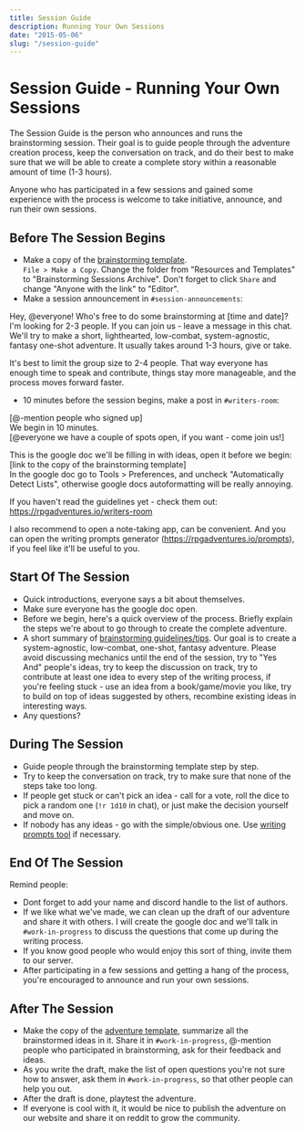 ```yaml
---
title: Session Guide
description: Running Your Own Sessions
date: "2015-05-06"
slug: "/session-guide"
---
```


# Session Guide - Running Your Own Sessions
The Session Guide is the person who announces and runs the brainstorming session. Their goal is to guide people through the adventure creation process, keep the conversation on track, and do their best to make sure that we will be able to create a complete story within a reasonable amount of time (1-3 hours).

Anyone who has participated in a few sessions and gained some experience with the process is welcome to take initiative, announce, and run their own sessions.

## Before The Session Begins

- Make a copy of the [brainstorming template](https://docs.google.com/document/d/1S0KMVB6qyc_MKvXt2SS4-Zn5seT31QfXjYD1Gb9htzM/).  
`File > Make a Copy`. Change the folder from "Resources and Templates" to "Brainstorming Sessions Archive". Don't forget to click `Share` and change "Anyone with the link" to "Editor".
- Make a session announcement in `#session-announcements`:
> 
Hey, @everyone! Who's free to do some brainstorming at [time and date]?  
I'm looking for 2-3 people. If you can join us - leave a message in this chat.  
We'll try to make a short, lighthearted, low-combat, system-agnostic, fantasy one-shot adventure. It usually takes around 1-3 hours, give or take.

It's best to limit the group size to 2-4 people. That way everyone has enough time to speak and contribute, things stay more manageable, and the process moves forward faster.
- 10 minutes before the session begins, make a post in `#writers-room`:
> 
[@-mention people who signed up]  
We begin in 10 minutes.  
[@everyone we have a couple of spots open, if you want - come join us!]
>
This is the google doc we'll be filling in with ideas, open it before we begin:  
[link to the copy of the brainstorming template]  
In the google doc go to Tools > Preferences, and uncheck "Automatically Detect Lists", otherwise google docs autoformatting will be really annoying. 
>
If you haven't read the guidelines yet - check them out:  
https://rpgadventures.io/writers-room
>
I also recommend to open a note-taking app, can be convenient. And you can open the writing prompts generator (https://rpgadventures.io/prompts), if you feel like it'll be useful to you.


## Start Of The Session
- Quick introductions, everyone says a bit about themselves.
- Make sure everyone has the google doc open.
- Before we begin, here's a quick overview of the process. Briefly explain the steps we're about to go through to create the complete adventure. 
- A short summary of [brainstorming guidelines/tips](https://rpgadventures.io/writers-room). Our goal is to create a system-agnostic, low-combat, one-shot, fantasy adventure. Please avoid discussing mechanics until the end of the session, try to "Yes And" people's ideas, try to keep the discussion on track, try to contribute at least one idea to every step of the writing process, if you're feeling stuck - use an idea from a book/game/movie you like, try to build on top of ideas suggested by others, recombine existing ideas in interesting ways. 
- Any questions?

## During The Session
- Guide people through the brainstorming template step by step.
- Try to keep the conversation on track, try to make sure that none of the steps take too long.
- If people get stuck or can't pick an idea - call for a vote, roll the dice to pick a random one (`!r 1d10` in chat), or just make the decision yourself and move on.
- If nobody has any ideas - go with the simple/obvious one. Use [writing prompts tool](https://rpgadventures.io/prompts) if necessary.

## End Of The Session
Remind people:

- Dont forget to add your name and discord handle to the list of authors.
- If we like what we've made, we can clean up the draft of our adventure and share it with others. I will create the google doc and we'll talk in `#work-in-progress` to discuss the questions that come up during the writing process.
- If you know good people who would enjoy this sort of thing, invite them to our server.
- After participating in a few sessions and getting a hang of the process, you're encouraged to announce and run your own sessions.

## After The Session
- Make the copy of the [adventure template](https://docs.google.com/document/d/15s0bm3G3AnOVxayBSZ8X1RbazSWdB-HXPSFTTCQVWxY/), summarize all the brainstormed ideas in it. Share it in `#work-in-progress`, @-mention people who participated in brainstorming, ask for their feedback and ideas.
- As you write the draft, make the list of open questions you're not sure how to answer, ask them in `#work-in-progress`, so that other people can help you out.
- After the draft is done, playtest the adventure.
- If everyone is cool with it, it would be nice to publish the adventure on our website and share it on reddit to grow the community.
